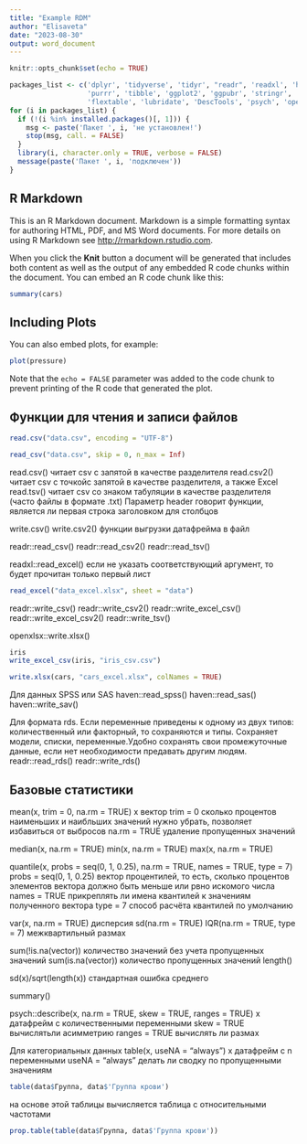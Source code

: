 ```yaml
---
title: "Example RDM"
author: "Elisaveta"
date: "2023-08-30"
output: word_document
---
```


```r
knitr::opts_chunk$set(echo = TRUE)

packages_list <- c('dplyr', 'tidyverse', 'tidyr', "readr", 'readxl', 'haven', 
                   'purrr', 'tibble', 'ggplot2', 'ggpubr', 'stringr', 
                   'flextable', 'lubridate', 'DescTools', 'psych', 'openxlsx')
for (i in packages_list) {
  if (!(i %in% installed.packages()[, 1])) {
    msg <- paste('Пакет ', i, 'не установлен!')
    stop(msg, call. = FALSE)
  }
  library(i, character.only = TRUE, verbose = FALSE)
  message(paste('Пакет ', i, 'подключен'))
}
```

## R Markdown

This is an R Markdown document. Markdown is a simple formatting syntax for authoring HTML, PDF, and MS Word documents. For more details on using R Markdown see <http://rmarkdown.rstudio.com>.

When you click the **Knit** button a document will be generated that includes both content as well as the output of any embedded R code chunks within the document. You can embed an R code chunk like this:

```r
summary(cars)
```

## Including Plots

You can also embed plots, for example:

```r
plot(pressure)
```

Note that the `echo = FALSE` parameter was added to the code chunk to prevent printing of the R code that generated the plot.

## Функции для чтения и записи файлов
```r
read.csv("data.csv", encoding = "UTF-8")

read_csv("data.csv", skip = 0, n_max = Inf)
```
read.csv() читает csv с запятой в качестве разделителя
read.csv2() читает csv с точкойс запятой в качестве разделителя, а также Excel
read.tsv() читает csv со знаком табуляции в качестве разделителя (часто файлы в формате .txt)
Параметр header говорит функции, является ли первая строка заголовком для столбцов

write.csv() write.csv2() функции выгрузки датафрейма в файл

readr::read_csv()
readr::read_csv2()
readr::read_tsv()

readxl::read_excel() если не указать соответствующий аргумент, то будет прочитан только первый лист

```r
read_excel("data_excel.xlsx", sheet = "data")
```


readr::write_csv()
readr::write_csv2()
readr::write_excel_csv()
readr::write_excel_csv2()
readr::write_tsv()

openxlsx::write.xlsx()

```r
iris
write_excel_csv(iris, "iris_csv.csv")
```
```r
write.xlsx(cars, "cars_excel.xlsx", colNames = TRUE)
```

Для данных SPSS или SAS
haven::read_spss()
haven::read_sas()
haven::write_sav()

Для формата rds. Если переменные приведены к одному из двух типов: количественный или факторный, то сохраняются и типы. Сохраняет модели, списки, переменные.Удобно сохранять свои промежуточные данные, если нет необходимости предавать другим людям.
readr::read_rds()
readr::write_rds()

## Базовые статистики
mean(x, trim = 0, na.rm = TRUE)
x вектор
trim = 0 сколько процентов наименьших и наибльших значений нужно убрать, позволяет избавиться от выбросов
na.rm = TRUE удаление пропущенных значений

median(x, na.rm = TRUE)
min(x, na.rm = TRUE)
max(x, na.rm = TRUE)

quantile(x, probs = seq(0, 1, 0.25), na.rm = TRUE, names = TRUE, type = 7)
probs = seq(0, 1, 0.25) вектор процентилей, то есть, сколько процентов элементов вектора должно быть меньше или рвно искомого числа
names = TRUE прикреплять ли имена квантилей к значениям полученного вектора
type = 7 способ расчёта квантилей по умолчанию

var(x, na.rm = TRUE) дисперсия
sd(na.rm = TRUE)
IQR(na.rm = TRUE, type = 7) межквартильный размах

sum(!is.na(vector)) количество значений без учета пропущенных значений
sum(is.na(vector)) количество пропущенных значений
length()

sd(x)/sqrt(length(x)) стандартная ошибка среднего

summary()

psych::describe(x, na.rm = TRUE, skew = TRUE, ranges = TRUE)
x датафрейм с количественными переменными
skew = TRUE вычислятьли асимметрию
ranges = TRUE вычислять ли размах 

Для категориальных данных
table(x, useNA = "always")
x датафрейм с n переменными
useNA = "always" делать ли сводку по пропущенными значениям

```r
table(data$Группа, data$'Группа крови')
```
на основе этой таблицы вычисляется таблица с относительными частотами

```r
prop.table(table(data$Группа, data$'Группа крови'))
```


